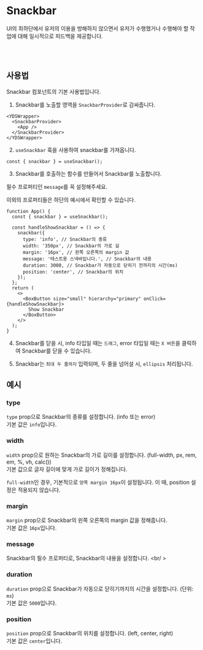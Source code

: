 
<Meta of={SnackbarStories} />

# Snackbar

UI의 최하단에서 유저의 이용을 방해하지 않으면서 유저가 수행했거나 수행해야 할 작업에 대해 일시적으로 피드백을 제공합니다.

<Canvas of={SnackbarStories.Test} />
<Controls />

<br />
<br />

## 사용법

Snackbar 컴포넌트의 기본 사용법입니다.

1. Snackbar를 노출할 영역을 `SnackbarProvider`로 감싸줍니다.

```tsx
<YDSWrapper>
  <SnackbarProvider>
    <App />
  </SnackbarProvider>
</YDSWrapper>
```

2. `useSnackbar` 훅을 사용하여 snackbar를 가져옵니다.

```tsx
const { snackbar } = useSnackbar();
```

3. Snackbar를 호출하는 함수를 만들어서 Snackbar를 노출합니다.

필수 프로퍼티인 `message`를 꼭 설정해주세요.

이외의 프로퍼티들은 하단의 예시에서 확인할 수 있습니다.

```tsx
function App() {
  const { snackbar } = useSnackbar();

  const handleShowSnackbar = () => {
    snackbar({
      type: 'info', // Snackbar의 종류
      width: '350px', // Snackbar의 가로 길
      margin: '16px', // 왼쪽 오른쪽의 margin 값
      message: '테스트용 스낵바입니다.', // Snackbar의 내용
      duration: 3000, // Snackbar가 자동으로 닫히기 전까지의 시간(ms)
      position: 'center', // Snackbar의 위치
    });
  };
  return (
    <>
      <BoxButton size="small" hierarchy="primary" onClick={handleShowSnackbar}>
        Show Snackbar
      </BoxButton>
    </>
  );
}
```

4. Snackbar를 닫을 시, info 타입일 때는 `드래그`, error 타입일 때는 `X 버튼`을 클릭하여 Snackbar를 닫을 수 있습니다.

<Canvas of={SnackbarStories.Type} />

5. Snackbar는 `최대 두 줄까지` 입력되며, 두 줄을 넘어설 시, `ellipsis` 처리됩니다.

<Canvas of={SnackbarStories.OverflowTest} />

## 예시

### type

`type` prop으로 Snackbar의 종류를 설정합니다. (info 또는 error) <br />
기본 값은 `info`입니다.

### width

`width` prop으로 원하는 Snackbar의 가로 길이를 설정합니다. (full-width, px, rem, em, %, vh, calc()) <br />
기본 값으로 글자 길이에 맞게 가로 길이가 정해집니다.

`full-width`인 경우, 기본적으로 `양쪽 margin 16px`이 설정됩니다. 이 때, position 설정은 적용되지 않습니다.

### margin

`margin` prop으로 Snackbar의 왼쪽 오른쪽의 margin 값을 정해줍니다. <br />
기본 값은 `16px`입니다.

### message

Snackbar의 필수 프로퍼티로, Snackbar의 내용을 설정합니다. <br/ >

### duration

`duration` prop으로 Snackbar가 자동으로 닫히기까지의 시간을 설정합니다. (단위: `ms`) <br />
기본 값은 `5000`입니다.

### position

`position` prop으로 Snackbar의 위치를 설정합니다. (left, center, right) <br />
기본 값은 `center`입니다.
